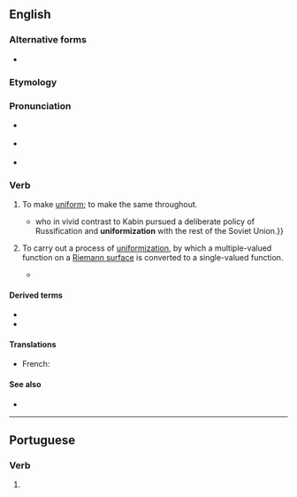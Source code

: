 ==English==

===Alternative forms===
* {{l|en|uniformise}}

===Etymology===
{{suffix|en|uniform|ize}}

===Pronunciation===
* {{a|GA}} {{IPA|/ˈjunɪfɔɹˌmaɪz/|lang=en}}
* {{a|RP}} {{IPA|/ˈjuːnɪfɔːˌmaɪz/|lang=en}}
* {{hyph|uni|form|ize|lang=en}}

===Verb===
{{en-verb|uniformiz}}

# {{lb|en|transitive}} To make [[uniform]]; to make the same throughout.
#* {{quote-book|lang=en|2004|Toivo Miljan|Historical Dictionary of Estonia|page=294|isbn=0810849046|url=http://books.google.com/books?id=XKWRct15XfkC|passage={{...}} who in vivid contrast to Kabin pursued a deliberate policy of Russification and '''uniformization''' with the rest of the Soviet Union.}}
# {{lb|en|mathematics}} To carry out a process of [[uniformization]], by which a multiple-valued function on a [[Riemann surface]] is converted to a single-valued function.
#* {{quote-book|lang=en|2000|Ludwig Bieberbach|Conformal Mapping|page=198|url=http://books.google.com/books?id=2D0eIxW3784C|isbn=0821821059|passage=It is clear that these functions are also the only ones to be '''uniformized''' by the simple mapping of the Riemann surface, for of course any function that is single-valued in ''t'' must have been, before the mapping, a single-valued function on the Riemann surface.}}

====Derived terms====
* {{l|en|uniformizable}}
* {{l|en|uniformization}}

====Translations====
{{trans-top|to make uniform}}
* French: {{t+|fr|uniformiser}}
{{trans-mid}}
{{trans-bottom}}

====See also====
* {{pedialite|uniformization (set theory)}}

----

==Portuguese==

===Verb===
{{head|pt|verb form}}

# {{pt-verb-form-of|uniformizar}}
